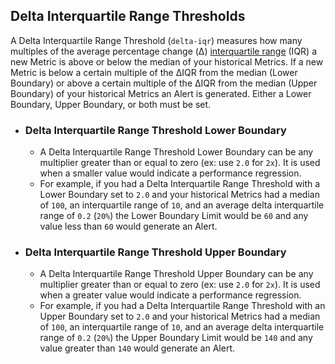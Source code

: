 ## Delta Interquartile Range Thresholds

A Delta Interquartile Range Threshold (`delta-iqr`) measures how many multiples of the average percentage change (Δ) [interquartile range](https://en.wikipedia.org/wiki/Interquartile_range) (IQR)
a new Metric is above or below the median of your historical Metrics.
If a new Metric is below a certain multiple of the ΔIQR from the median (Lower Boundary)
or above a certain multiple of the ΔIQR from the median (Upper Boundary) of your historical Metrics an Alert is generated.
Either a Lower Boundary, Upper Boundary, or both must be set.

- ### Delta Interquartile Range Threshold Lower Boundary
  - A Delta Interquartile Range Threshold Lower Boundary can be any multiplier greater than or equal to zero (ex: use `2.0` for `2x`).
It is used when a smaller value would indicate a performance regression.
  - For example, if you had a Delta Interquartile Range Threshold with a Lower Boundary set to `2.0`
and your historical Metrics had a median of `100`, an interquartile range of `10`, and an average delta interquartile range of `0.2` (`20%`)
the Lower Boundary Limit would be `60` and
any value less than `60` would generate an Alert.
- ### Delta Interquartile Range Threshold Upper Boundary
  - A Delta Interquartile Range Threshold Upper Boundary can be any multiplier greater than or equal to zero (ex: use `2.0` for `2x`).
It is used when a greater value would indicate a performance regression.
  - For example, if you had a Delta Interquartile Range Threshold with an Upper Boundary set to `2.0`
and your historical Metrics had a median of `100`, an interquartile range of `10`, and an average delta interquartile range of `0.2` (`20%`)
the Upper Boundary Limit would be `140` and
any value greater than `140` would generate an Alert.
